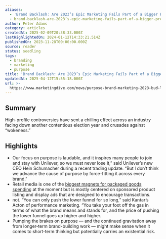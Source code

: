```yaml
---
aliases:
  - 'Brand Backlash: Are 2023’s Epic Marketing Fails Part of a Bigger Problem?'
  - brand-backlash-are-2023’s-epic-marketing-fails-part-of-a-bigger-problem
author: Peter Adams
category: articles
createdAt: 2025-02-09T20:38:33.000Z
lastHighlightedOn: 2024-01-12T14:33:21.514Z
publishedOn: 2023-11-28T00:00:00.000Z
source: reader
status: seedling
tags:
  - branding
  - marketing
  - purpose
title: 'Brand Backlash: Are 2023’s Epic Marketing Fails Part of a Bigger Problem?'
updatedAt: 2025-04-12T15:55:18.000Z
url: >-
  https://www.marketingdive.com/news/purpose-brand-marketing-2023-bud-light-target-backlash/700384/?utm_source=Sailthru&utm_medium=email&utm_campaign=Newsletter%20Weekly%20Roundup:%20Marketing%20Dive:%20Daily%20Dive%2012-02-2023&utm_term=Marketing%20Dive%20Weekender
---
```

## Summary

High-profile controversies have sent a chilling effect across an industry facing down another contentious election year and crusades against “wokeness.”

## Highlights

- Our focus on purpose is laudable, and it inspires many people to join and stay with Unilever, so we must never lose it,” said Unilever’s new CEO Hein Schumacher during a recent trading update. “But I don’t think we advance the cause of purpose by force-fitting it across every brand.”
- Retail media is one of the [biggest magnets for packaged goods spending](https://www.marketingdive.com/news/IAB-retail-media-networks-standardization-cpg-marketing/693656/) at the moment but is mostly centered on sponsored product listing and display ads that are designed to encourage transactions.
- not.
  “You can only push the lower funnel for so long,” said Kantar’s Acton of performance marketing. “You take your foot off the gas in terms of what the brand means and stands for, and the price of pushing the lower funnel goes up higher and higher.
- Pumping the brakes on purpose — and the continued gravitation away from longer-term brand-building work — might make sense when it comes to short-term thinking but potentially carries an existential risk.
